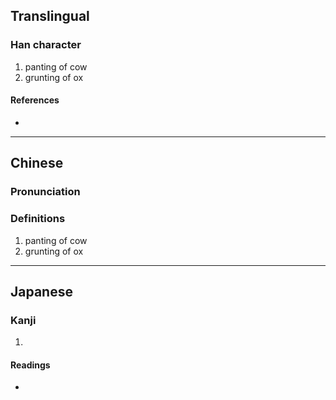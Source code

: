 {{character info/new}}
==Translingual==

===Han character===
{{Han char|rn=93|rad=牛|as=16|sn=20|four=20501|canj=OGHQ|ids=⿱雔牛}}

# panting of cow
# grunting of ox

====References====
* {{Han ref|kx=0705.100|dkj=20210|dj=1118.010|hdz=31821.150|uh=72A8|ud=29352|bh=F46C|bd=62572}}

----

==Chinese==
{{zh-forms}}

===Pronunciation===
{{zh-pron
|m=chōu,wéi
|c=cau4
|mn=ml:chhiu
|mc=y
|oc=y
|ma=
|cat=n
}}

===Definitions===
{{zh-hanzi}}

# panting of cow
# grunting of ox

----

==Japanese==

===Kanji===
{{ja-kanji|grade=|rs=牛16}}

# {{defn|lang=ja|sort=牛16}}

====Readings====
* {{ja-readings|on=[[しゅう]] (shū), [[しゅ]] (shu)|kun=}}